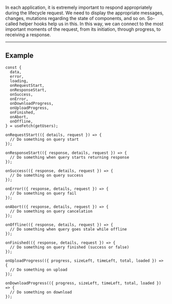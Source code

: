 In each application, it is extremely important to respond appropriately during the lifecycle request. We need to display
the appropriate messages, changes, mutations regarding the state of components, and so on. So-called helper hooks help
us in this. In this way, we can connect to the most important moments of the request, from its initiation, through
progress, to receiving a response.

---

## Example

```tsx
const {
  data,
  error,
  loading,
  onRequestStart,
  onResponseStart,
  onSuccess,
  onError,
  onDownloadProgress,
  onUploadProgress,
  onFinished,
  onAbort,
  onOffline,
} = useFetch(getUsers);

onRequestStart(({ details, request }) => {
  // Do something on query start
});

onResponseStart(({ response, details, request }) => {
  // Do something when query starts returning response
});

onSuccess(({ response, details, request }) => {
  // Do something on query success
});

onError(({ response, details, request }) => {
  // Do something on query fail
});

onAbort(({ response, details, request }) => {
  // Do something on query cancelation
});

onOffline(({ response, details, request }) => {
  // Do something when query goes stale while offline
});

onFinished(({ response, details, request }) => {
  // Do something on query finished (success or false)
});

onUploadProgress(({ progress, sizeLeft, timeLeft, total, loaded }) => {
  // Do something on upload
});

onDownloadProgress(({ progress, sizeLeft, timeLeft, total, loaded }) => {
  // Do something on download
});
```
